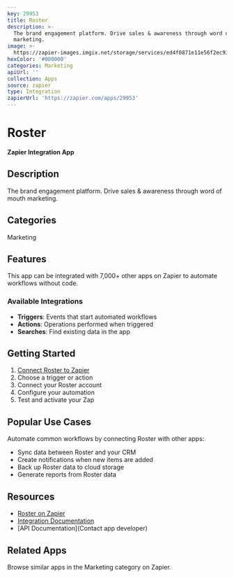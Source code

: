 ```yaml
---
key: 29953
title: Roster
description: >-
  The brand engagement platform. Drive sales & awareness through word of mouth
  marketing.
image: >-
  https://zapier-images.imgix.net/storage/services/ed4f0871e11e56f2ec915d054443ca67.png?auto=format%2Ccompress&ixlib=python-3.0.0&q=50
hexColor: '#000000'
categories: Marketing
apiUrl: ''
collection: Apps
source: zapier
type: Integration
zapierUrl: 'https://zapier.com/apps/29953'
---
```

# Roster

**Zapier Integration App**

## Description

The brand engagement platform. Drive sales & awareness through word of mouth marketing.

## Categories

Marketing

## Features

This app can be integrated with 7,000+ other apps on Zapier to automate workflows without code.

### Available Integrations

- **Triggers**: Events that start automated workflows
- **Actions**: Operations performed when triggered
- **Searches**: Find existing data in the app

## Getting Started

1. [Connect Roster to Zapier](https://zapier.com/apps/29953)
2. Choose a trigger or action
3. Connect your Roster account
4. Configure your automation
5. Test and activate your Zap

## Popular Use Cases

Automate common workflows by connecting Roster with other apps:

- Sync data between Roster and your CRM
- Create notifications when new items are added
- Back up Roster data to cloud storage
- Generate reports from Roster data

## Resources

- [Roster on Zapier](https://zapier.com/apps/29953)
- [Integration Documentation](https://zapier.com/apps/29953/integrations)
- [API Documentation](Contact app developer)

## Related Apps

Browse similar apps in the Marketing category on Zapier.
